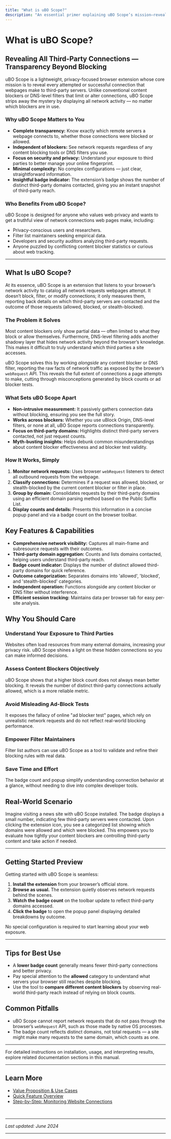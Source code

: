 ```yaml
---
title: "What is uBO Scope?"
description: "An essential primer explaining uBO Scope’s mission—revealing all attempted or successful third-party connections made by webpages, regardless of which content blocker or DNS-level filter is in use. This page captures the product’s simplicity, focus on privacy or security, and distinction from other blockers."
---
```


# What is uBO Scope?

## Revealing All Third-Party Connections — Transparency Beyond Blocking

uBO Scope is a lightweight, privacy-focused browser extension whose core mission is to reveal every attempted or successful connection that webpages make to third-party servers. Unlike conventional content blockers or DNS-level filters that limit or alter connections, uBO Scope strips away the mystery by displaying all network activity — no matter which blockers are in use.

### Why uBO Scope Matters to You

- **Complete transparency:** Know exactly which remote servers a webpage connects to, whether those connections were blocked or allowed.
- **Independent of blockers:** See network requests regardless of any content blocking tools or DNS filters you use.
- **Focus on security and privacy:** Understand your exposure to third parties to better manage your online fingerprint.
- **Minimal complexity:** No complex configurations — just clear, straightforward information.
- **Insightful badge indicator:** The extension’s badge shows the number of distinct third-party domains contacted, giving you an instant snapshot of third-party reach.

### Who Benefits From uBO Scope?

uBO Scope is designed for anyone who values web privacy and wants to get a truthful view of network connections web pages make, including:

- Privacy-conscious users and researchers.
- Filter list maintainers seeking empirical data.
- Developers and security auditors analyzing third-party requests.
- Anyone puzzled by conflicting content blocker statistics or curious about web tracking.

---

## What Is uBO Scope?

At its essence, uBO Scope is an extension that listens to your browser’s network activity to catalog all network requests webpages attempt. It doesn’t block, filter, or modify connections; it only measures them, reporting back details on which third-party servers are contacted and the outcome of those requests (allowed, blocked, or stealth-blocked).

### The Problem it Solves

Most content blockers only show partial data — often limited to what they block or allow themselves. Furthermore, DNS-level filtering adds another shadowy layer that hides network activity beyond the browser’s knowledge. This makes it difficult to truly understand which third parties a site accesses.

uBO Scope solves this by working *alongside* any content blocker or DNS filter, reporting the raw facts of network traffic as exposed by the browser’s `webRequest` API. This reveals the full extent of connections a page attempts to make, cutting through misconceptions generated by block counts or ad blocker tests.

### What Sets uBO Scope Apart

- **Non-intrusive measurement:** It passively gathers connection data without blocking, ensuring you see the full story.
- **Works across blockers:** Whether you use uBlock Origin, DNS-level filters, or none at all, uBO Scope reports connections transparently.
- **Focus on third-party domains:** Highlights distinct third-party servers contacted, not just request counts.
- **Myth-busting insights:** Helps debunk common misunderstandings about content blocker effectiveness and ad blocker test validity.

### How It Works, Simply

1. **Monitor network requests:** Uses browser `webRequest` listeners to detect all outbound requests from the webpage.
2. **Classify connections:** Determines if a request was allowed, blocked, or stealth-blocked by the current content blocker or filter in place.
3. **Group by domain:** Consolidates requests by their third-party domains using an efficient domain parsing method based on the Public Suffix List.
4. **Display counts and details:** Presents this information in a concise popup panel and via a badge count on the browser toolbar.

## Key Features & Capabilities

- **Comprehensive network visibility:** Captures all main-frame and subresource requests with their outcomes.
- **Third-party domain aggregation:** Counts and lists domains contacted, helping users understand third-party reach.
- **Badge count indicator:** Displays the number of distinct allowed third-party domains for quick reference.
- **Outcome categorization:** Separates domains into 'allowed', 'blocked', and 'stealth-blocked' categories.
- **Independent operation:** Functions alongside any content blocker or DNS filter without interference.
- **Efficient session tracking:** Maintains data per browser tab for easy per-site analysis.

## Why You Should Care

### Understand Your Exposure to Third Parties
Websites often load resources from many external domains, increasing your privacy risk. uBO Scope shines a light on these hidden connections so you can make informed decisions.

### Assess Content Blockers Objectively
uBO Scope shows that a higher block count does not always mean better blocking. It reveals the number of distinct third-party connections actually allowed, which is a more reliable metric.

### Avoid Misleading Ad-Block Tests
It exposes the fallacy of online "ad blocker test" pages, which rely on unrealistic network requests and do not reflect real-world blocking performance.

### Empower Filter Maintainers
Filter list authors can use uBO Scope as a tool to validate and refine their blocking rules with real data.

### Save Time and Effort
The badge count and popup simplify understanding connection behavior at a glance, without needing to dive into complex developer tools.

## Real-World Scenario

Imagine visiting a news site with uBO Scope installed. The badge displays a small number, indicating few third-party servers were contacted. Upon clicking the extension icon, you see a categorized list showing which domains were allowed and which were blocked. This empowers you to evaluate how tightly your content blockers are controlling third-party content and take action if needed.

---

## Getting Started Preview

Getting started with uBO Scope is seamless:

1. **Install the extension** from your browser’s official store.
2. **Browse as usual.** The extension quietly observes network requests behind the scenes.
3. **Watch the badge count** on the toolbar update to reflect third-party domains accessed.
4. **Click the badge** to open the popup panel displaying detailed breakdowns by outcome.

No special configuration is required to start learning about your web exposure.

---

## Tips for Best Use

- A **lower badge count** generally means fewer third-party connections and better privacy.
- Pay special attention to the **allowed** category to understand what servers your browser still reaches despite blocking.
- Use the tool to **compare different content blockers** by observing real-world third-party reach instead of relying on block counts.

## Common Pitfalls

- uBO Scope cannot report network requests that do not pass through the browser’s `webRequest` API, such as those made by native OS processes.
- The badge count reflects distinct domains, not total requests — a site might make many requests to the same domain, which counts as one.

---

For detailed instructions on installation, usage, and interpreting results, explore related documentation sections in this manual.


---

## Learn More
- [Value Proposition & Use Cases](/overview/product-introduction-and-value/value-proposition-and-use-cases)
- [Quick Feature Overview](/overview/product-introduction-and-value/quickstart-and-feature-glance)
- [Step-by-Step: Monitoring Website Connections](/guides/analyzing-connections/workflow-monitoring)

<br />

---

_Last updated: June 2024_


---